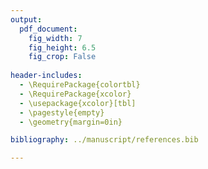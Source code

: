 ```yaml
---
output: 
  pdf_document:
    fig_width: 7
    fig_height: 6.5
    fig_crop: False
  
header-includes:
  - \RequirePackage{colortbl}
  - \RequirePackage{xcolor}
  - \usepackage{xcolor}[tbl]
  - \pagestyle{empty}
  - \geometry{margin=0in}

bibliography: ../manuscript/references.bib

---
```

\definecolor{lightgray}{gray}{0.9}
\begin{center}
\begin{tabular}{c|c|c|c|c}
\hline
Algorithm & Description                                     & Model       & Policy     & Method \\
\hline
\rowcolor{lightgray}
MBPO      & Model-based Policy Optimization \cite{mbpo}    & Model-based & On-policy  & Policy Gradient \\
MCTS      & Monte Carlo Tree Search \cite{suttonbarto}     & Model-based & Either     & Any\\
\rowcolor{lightgray}
A2C       & Advantage Actor Critic  \cite{A2C}             & Model-free  & On-policy  & Actor-critic\\
A3C       & Asynchronous A2C  \cite{a3c}                   & Model-free  & On-policy  & Actor-critic\\
\rowcolor{lightgray}
TRPO      & Trust Region Policy Optimization  \cite{trpo}  & Model-free  & On-policy  & Policy Gradient\\
PPO       & Proximal Policy Optimization  \cite{ppo}       & Model-free  & On-policy  & Actor-critic\\
\rowcolor{lightgray}
DQN       & Deep Q Networks  \cite{DQN}                    & Model-free  & Off-policy & Value-Based\\
DDPG      & Deep Deterministic Policy Gradient  \cite{ddpg}& Model-free  & Off-policy & Actor-critic\\
\rowcolor{lightgray}
TD3       & Twin Delayed DDPG  \cite{TD3}                  & Model-free  & Off-policy & Actor-critic\\
SAC       & Soft Actor Critic  \cite{sac}                  & Model-free  & Off-policy & Actor-critic\\
\rowcolor{lightgray}
IMPALA    & Importance Weighted Actor Learner \cite{impala}& Model-free  & Off-policy & Actor-critic\\
\end{tabular}
\end{center}
